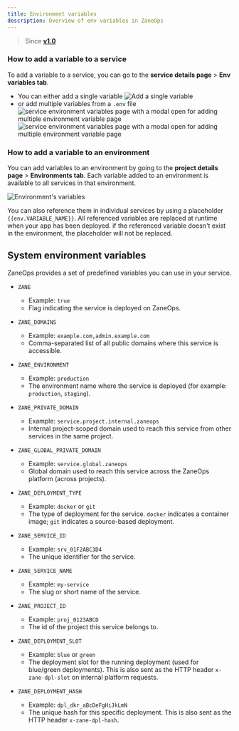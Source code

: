 ```yaml
---
title: Environment variables
description: Overview of env variables in ZaneOps
---
```


> Since [**v1.0**](/changelog/announcing-v1)

### How to add a variable to a service

To add a variable to a service, you can go to the **service details page** > **Env variables tab**. 

- You can either add a single variable 
  ![Add a single variable](https://assets.zaneops.dev/images/single-env-variable.png)
- or add multiple variables from a `.env` file
  <img className="block dark:hidden" src="https://assets.zaneops.dev/images/service-envs-modal-light.png" alt="service environment variables page with a modal open for adding multiple environment variable page" />
  <img className="!hidden dark:!block" src="https://assets.zaneops.dev/images/service-envs-modal-dark.png" alt="service environment variables page with a modal open for adding multiple environment variable page" />



### How to add a variable to an environment 

You can add variables to an environment by going to the **project details page** > **Environments tab**. 
Each variable added to an environment is available to all services in that environment. 

  ![Environment's variables](https://assets.zaneops.dev/images/project-env-variables.png)

You can also reference them in individual services by using a placeholder `{{env.VARIABLE_NAME}}`. All 
referenced variables are replaced at runtime when your app has been deployed. if the 
referenced variable doesn't exist in the environment, the placeholder will not be replaced. 



## System environment variables

ZaneOps provides a set of predefined variables you can use in your service.

- `ZANE`
  - Example: `true`
  - Flag indicating the service is deployed on ZaneOps.

- `ZANE_DOMAINS`
  - Example: `example.com,admin.example.com`
  - Comma-separated list of all public domains where this service is accessible.

- `ZANE_ENVIRONMENT`
  - Example: `production`
  - The environment name where the service is deployed (for example: `production`, `staging`).

- `ZANE_PRIVATE_DOMAIN`
  - Example: `service.project.internal.zaneops`
  - Internal project-scoped domain used to reach this service from other services in the same project.

- `ZANE_GLOBAL_PRIVATE_DOMAIN`
  - Example: `service.global.zaneops`
  - Global domain used to reach this service across the ZaneOps platform (across projects).

- `ZANE_DEPLOYMENT_TYPE`
  - Example: `docker` or `git`
  - The type of deployment for the service. `docker` indicates a container image; `git` indicates a source-based deployment.

- `ZANE_SERVICE_ID`
  - Example: `srv_01F2ABC3D4`
  - The unique identifier for the service.

- `ZANE_SERVICE_NAME`
  - Example: `my-service`
  - The slug or short name of the service.

- `ZANE_PROJECT_ID`
  - Example: `proj_0123ABCD`
  - The id of the project this service belongs to.

- `ZANE_DEPLOYMENT_SLOT`
  - Example: `blue` or `green`
  - The deployment slot for the running deployment (used for blue/green deployments).
    This is also sent as the HTTP header `x-zane-dpl-slot` on internal platform requests.

- `ZANE_DEPLOYMENT_HASH`
  - Example: `dpl_dkr_aBcDeFgHiJkLmN`
  - The unique hash for this specific deployment. This is also sent as the HTTP header `x-zane-dpl-hash`.

